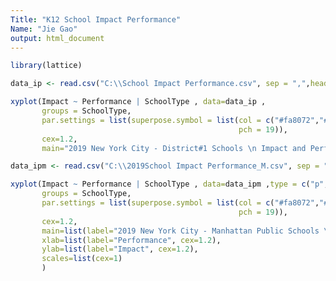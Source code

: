 ---
Title: "K12 School Impact Performance"
Name: "Jie Gao"
output: html_document
---

```{r}
library(lattice)
```



```{r}
data_ip <- read.csv("C:\\School Impact Performance.csv", sep = ",",header = TRUE)
```


```{r,fig.width=8,fig.height=5}
xyplot(Impact ~ Performance | SchoolType , data=data_ip , 
       groups = SchoolType,
       par.settings = list(superpose.symbol = list(col = c("#fa8072","#7a90e0","#40e0d0","#ffc380"),
                                                   pch = 19)),
       cex=1.2,
       main="2019 New York City - District#1 Schools \n Impact and Performance")
```


```{r}
data_ipm <- read.csv("C:\\2019School Impact Performance_M.csv", sep = ",",header = TRUE)
```


```{r,fig.width=10,fig.height=10}
xyplot(Impact ~ Performance | SchoolType , data=data_ipm ,type = c("p", "r") ,
       groups = SchoolType,
       par.settings = list(superpose.symbol = list(col = c("#fa8072","#7a90e0","#40e0d0","#ffc380"),
                                                   pch = 19)),
       cex=1.2,
       main=list(label="2019 New York City - Manhattan Public Schools \n Impact and Performance",cex=1.5),
       xlab=list(label="Performance", cex=1.2),
       ylab=list(label="Impact", cex=1.2),
       scales=list(cex=1)
       )
```

